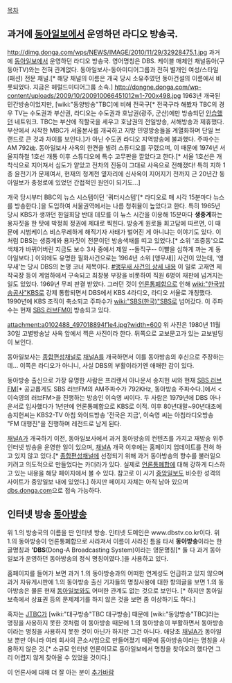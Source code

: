 [[목차]]

== 과거에 [[동아일보]]에서 운영하던 라디오 방송국. == 
http://dimg.donga.com/wps/NEWS/IMAGE/2010/11/29/32928475.1.jpg
과거에 [[동아일보]]에서 운영하던 라디오 방송국. 영어명칭은 DBS. 
케이블 매체인 채널동아(구 동아TV)와는 전혀 관계없다. 동아일보사-동아미디어그룹과 전혀 별개인 여성/스타일(패션) 전문 채널.[* 해당 채널의 이름은 개국 당시 소유주였던 동아건설의 이름에서 비롯되었다. 지금은 헤럴드미디어그룹 소속.]
http://dongne.donga.com/wp-content/uploads/2009/10/200910066451012w1-700x498.jpg
1963년 개국된 민간방송이었지만, [wiki:"동양방송"TBC]에 비해 전국구[* 전국구라 해봤자 TBC의 경우 TV는 수도권과 부산권, 라디오는 수도권과 호남권(광주, 군산)에만 방송되던 [[안습]]했던 네트워크. TBC는 부산에 직할국을 세우고 호남권의 전일방송, 서해방송과 제휴했다. 부산에서 시작한 MBC가 서울본사를 개국하고 지방 민영방송들을 계열화하며 단일 브랜드로 큰 것과 차이를 보인다.]가 아닌 수도권 라디오 지역방송에 불과했다. 주파수는 AM 792㎑. 동아일보사 사옥의 한켠을 빌려 스튜디오를 꾸렸으며, 이 때문에 1974년 서울지하철 1호선 개통 이후 스튜디오에 특수 고무판을 깔았다고 한다.[* 서울 1호선은 개착식으로 지어져서 심도가 얕았고 전차의 진동이 그대로 사옥으로 전해졌다! 특히 지하 1층 윤전기가 문제여서, 현재의 청계천 옆자리에 신사옥이 지어지기 전까지 근 20년간 동아일보가 충정로에 있었던 간접적인 원인이 되기도...]

개국 당시부터 BBC의 뉴스 시스템이던 '쿼터시스템'[* 라디오로 매 시각 15분마다 뉴스를 방송한다.]을 도입하여 서울권역에서는 나름 청취율이 높았다고 한다. 특히 1965년 당시 KBS가 생까던 한일회담 반대 데모를 이 뉴스 시간을 이용해 15분마다 '''생중계'''하는 용자짓을 한 탓에 박정희 정권에 제대로 찍힌다. 방송계 원로들 회고담에 따르면, 이 때문에 시범케이스 비스무레하게 해직기자 사태가 벌어진 게 아니냐는 이야기도 있다. 이처럼 DBS는 생중계와 용자짓이 전문이던 방송색채를 띠고 있었다.[* 소위 '조중동'으로 색채가 바뀌어버린 지금도 보수 3사 중에서 제일 --돌직구-- 이빨을 심하게 까는 게 동아일보다.] 이외에도 유명한 필화사건으로는 1964년 소위 [앵무새]] 사건이 있는데, '앵무새'는 당시 DBS의 논평 코너 제목이다. [http://blog.daum.net/jc21th/17780377 #앵무새 사건의 상세 내용] 이 일로 고재연 제작국장 등이 계엄하에서 구속되고 최창봉 부장을 비롯하여 직원 6명이 재판에 넘겨지는 일도 있었다. 1969년 무죄 판결 받았다.
그러던 것이 [[언론통폐합]]으로 인해 [[wiki:"한국방송공사"KBS]]로 강제 통합되면서 DBS에서 KBS 4라디오, 라디오 서울로 개칭했다. 1990년에 KBS 조직이 축소되고 주파수가 [[wiki:"SBS(한국)"SBS]]로 넘어갔다. 이 주파수는 현재 [[SBS 러브FM]]이 방송되고 있다. 

attachment:a0102488_497018894f1e4.jpg?width=600
위 사진은 1980년 11월 30일 고별방송날 사옥 앞에서 찍은 사진이라 한다. 뒤쪽으로 교보문고가 있는 교보빌딩이 보인다.

동아일보사는 [[종합편성채널]]로 [[채널A]]를 개국하면서 이를 동아방송의 후신으로 주장하는데... 이쪽은 라디오가 아니니, 사실 DBS의 부활이라기엔 애매한 감이 있다. 

동아방송 출신으로 가장 유명한 사람은 프리랜서 아나운서 송지헌 씨와 현재 [[SBS 러브FM]][* 공교롭게도 SBS 러브FM의 AM주파수가 792KHz, 동아방송 주파수다.]에서 <이숙영의 러브FM>을 진행하는 방송인 이숙영 씨이다. 두 사람은 1979년에 DBS 아나운서로 입사했다가 1년만에 언론통폐합으로 KBS로 이적. 이후 80년대말~90년대초에 송지헌씨는 KBS2-TV 아침 와이드방송 '전국은 지금', 이숙영 씨는 아침라디오방송 "FM 대행진"을 진행하며 레전드로 남게 된다.

[[채널A]]가 개국하기 이전, 동아일보사에서 과거 동아방송의 컨텐츠를 가지고 재방송 위주 인터넷 방송을 운영한 일이 있으며, [[채널A]] 개국 이후에는 홈페이지 업데이트를 전혀 하고 있지 않고 있다.[* [[종합편성채널]]에 선정되기 위해 과거 동아방송의 향수를 불러일으키려고 의도적으로 만들었다는 카더라가 있다. 실제로 [[언론통폐합]]에 대해 강하게 디스하고 있는 내용을 해당 페이지에서 볼 수 있다. 참고로 이 시기 [[중앙일보]]도 비슷한 성격의 사이트가 중앙일보 내에 있었다.] 하지만 페이지 자체는 아직 남아 있으며 [http://dbs.donga.com dbs.donga.com]으로 접속 가능하다. 

== 인터넷 방송 [http://www.dbstv.co.kr 동아방송] ==
위 1.의 방송국의 이름을 딴 인터넷 방송. 인터넷 도메인은 www.dbstv.co.kr이다.
위 1.의 동아방송이 언론통폐합으로 사라져서 이름이 사라진 틈을 타서 '''동아방송'''이라는 한글명칭과 ''''DBS'''(Dong-A Broadcasting System)이라는 영문명칭[* 둘 다 과거 동아일보가 운영하던 동아방송의 정식 명칭이였다.]을 사용하고 있다.

홈페이지를 들어가 보면 과거 1.의 동아방송과의 어떠한 연계성도 언급하고 있지 않으며 과거 자유게시판에 1.의 동아방송 출신 기자들의 명칭사용에 대한 항의글을 보면 1.의 동아방송은 물론 현재 [[동아일보]]와도 어떠한 관계도 없는 것으로 보인다. [* 하지만 동아일보측에서 상표권 등의 문제제기를 하지 않은 것을 보면 좀 이상하기도 하다.]

혹자는 [[JTBC]]가 [wiki:"대구방송"TBC 대구방송] 때문에 [wiki:"동양방송"TBC]라는 명칭을 사용하지 못한 것처럼 이 동아방송 때문에 1.의 동아방송이 부활하면서 동아방송이라는 명칭을 사용하지 못한 것이 아닌가 하지만 그건 아니다. 애당초 [[채널A]]가 동아일보 뿐만 아니라 여러 회사의 콘소시엄으로 만들어졌기 때문에 동아방송이라는 명칭을 사용하지 않은 것.[* 소규모 인터넷 언론이므로 동아일보에서 명칭을 찾아오려 했다면 그리 어렵지 않게 찾아올 수 있었을 것이다.]

이 언론사에 대해 더 잘 아는 분이 [[추가바람]]
